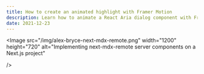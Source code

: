 ```yaml
---
title: How to create an animated highlight with Framer Motion
description: Learn how to animate a React Aria dialog component with Framer Motion
date: 2021-12-23
---
```


<YoutubeEmbed
  id="CbSVUCQA2K4"
  title="How to create an animated highlight with Framer Motion"
/>

<Image
  src="/img/alex-bryce-next-mdx-remote.png"
  width="1200"
  height="720"
  alt="Implementing next-mdx-remote server components on a Next.js project"

/>
